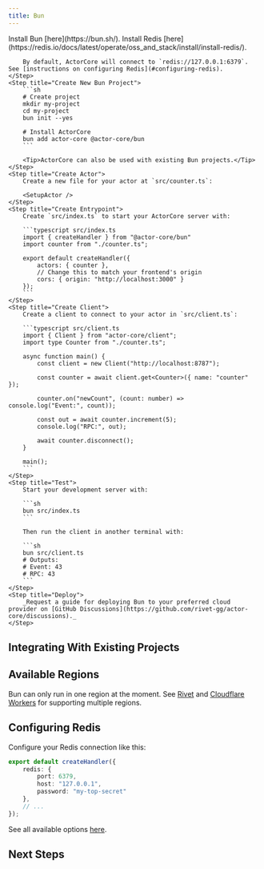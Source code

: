 ```yaml
---
title: Bun
---
```



<MvpWarning />

<Steps>
	<Step title="Install Bun">
		Install Bun [here](https://bun.sh/).
	</Step>
	<Step title="Install & Configure Redis">
		Install Redis [here](https://redis.io/docs/latest/operate/oss_and_stack/install/install-redis/).

		By default, ActorCore will connect to `redis://127.0.0.1:6379`. See [instructions on configuring Redis](#configuring-redis).
	</Step>
	<Step title="Create New Bun Project">
        ```sh
        # Create project
        mkdir my-project
        cd my-project
        bun init --yes

        # Install ActorCore
        bun add actor-core @actor-core/bun
        ```

    	<Tip>ActorCore can also be used with existing Bun projects.</Tip>
    </Step>
    <Step title="Create Actor">
    	Create a new file for your actor at `src/counter.ts`:

		<SetupActor />
    </Step>
    <Step title="Create Entrypoint">
    	Create `src/index.ts` to start your ActorCore server with:

    	```typescript src/index.ts
		import { createHandler } from "@actor-core/bun"
		import counter from "./counter.ts";

		export default createHandler({
			actors: { counter },
			// Change this to match your frontend's origin
			cors: { origin: "http://localhost:3000" }
		});
    	```
    </Step>
    <Step title="Create Client">
		Create a client to connect to your actor in `src/client.ts`:

		```typescript src/client.ts
		import { Client } from "actor-core/client";
		import type Counter from "./counter.ts";

		async function main() {
			const client = new Client("http://localhost:8787");

			const counter = await client.get<Counter>({ name: "counter" });

			counter.on("newCount", (count: number) => console.log("Event:", count));

			const out = await counter.increment(5);
			console.log("RPC:", out);

			await counter.disconnect();
		}

		main();
		```
	</Step>
    <Step title="Test">
		Start your development server with:

		```sh
		bun src/index.ts
		```

		Then run the client in another terminal with:

		```sh
		bun src/client.ts
		# Outputs:
		# Event: 43
		# RPC: 43
		```
    </Step>
    <Step title="Deploy">
		_Request a guide for deploying Bun to your preferred cloud provider on [GitHub Discussions](https://github.com/rivet-gg/actor-core/discussions)._
    </Step>
</Steps>

## Integrating With Existing Projects

<IntegrationExistingProjects />

## Available Regions

Bun can only run in one region at the moment. See [Rivet](https://rivet.gg/docs/setup) and [Cloudflare Workers](/platforms/cloudflare-workers) for supporting multiple regions.

## Configuring Redis

Configure your Redis connection like this:

```typescript
export default createHandler({
	redis: {
		port: 6379,
		host: "127.0.0.1",
		password: "my-top-secret"
	},
	// ...
});
```

See all available options [here](https://redis.github.io/ioredis/index.html#RedisOptions).

## Next Steps

<SetupNextSteps />
